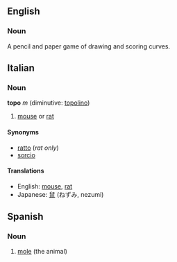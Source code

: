 ==English==
===Noun===
A pencil and paper game of drawing and scoring curves.
==Italian==
===Noun===
'''topo''' ''m'' (diminutive: [[topolino]])

# [[mouse]] or [[rat]]<!-- only one sense but two English translations - do not separate -->

====Synonyms====
*[[ratto]] (''rat only'')
*[[sorcio]]

====Translations====
*English: [[mouse]], [[rat]]
*Japanese: [[鼠]] (ねずみ, nezumi)

==Spanish==
===Noun===
#[[mole]] (the animal)
